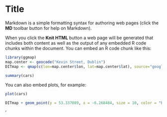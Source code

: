 Title
========================================================

Markdown is a simple formatting syntax for authoring web pages (click the **MD** toolbar button for help on Markdown).

When you click the **Knit HTML** button a web page will be generated that includes both content as well as the output of any embedded R code chunks within the document. You can embed an R code chunk like this:

```{r}
library(ggmap)
map.center <- geocode("Kevin Street, Dublin")
DITmap <- qmap(c(lon=map.center$lon, lat=map.center$lat), source="google", zoom=15)
```
```{r}
summary(cars)
```

You can also embed plots, for example:

```{r fig.width=7, fig.height=6}
plot(cars)
```
```{r fig.width=7, fig.height=6}
DITmap + geom_point(y = 53.337089, x = -6.268484, size = 10, color = "blue")
```
'
